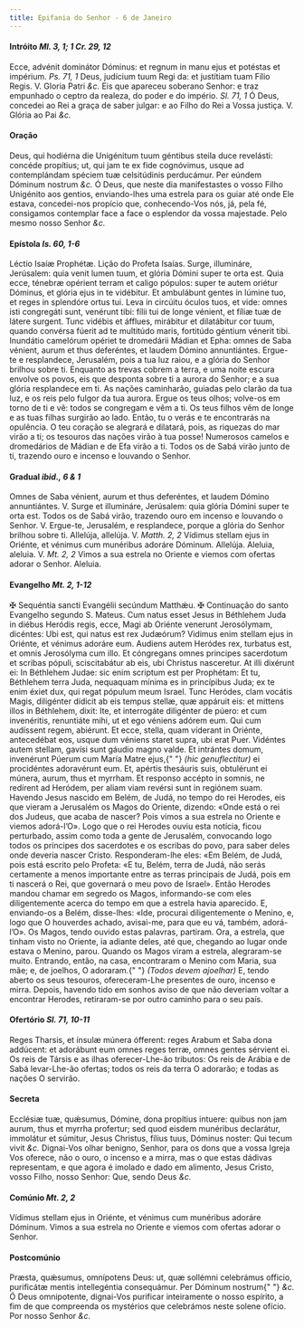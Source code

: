 ```yaml
---
title: Epifania do Senhor - 6 de Janeiro
---
```


<h4 class="text-center">
  Intróito <em>Ml. 3, 1; 1 Cr. 29, 12</em>
</h4>

<div class="grid grid-cols-2 gap-5">
  <span class="text-justify">
    Ecce, advénit dominátor Dóminus: et regnum in manu ejus et potéstas et
    impérium.
    <em>Ps. 71, 1</em> Deus, judícium tuum Regi da: et justítiam tuam Fílio Regis.
    V. Gloria Patri <em>&c.</em>
  </span>
  <span class="text-justify">
    Eis que apareceu soberano Senhor: e traz empunhado o ceptro da realeza, do
    poder e do império.
    <em>Sl. 71, 1</em> Ó Deus, concedei ao Rei a graça de saber julgar: e ao Filho
    do Rei a Vossa justiça. V. Glória ao Pai <em>&c.</em>
  </span>
</div>


#### Oração

<div class="grid grid-cols-2 gap-5">
  <span class="text-justify">
    Deus, qui hodiérna die Unigénitum tuum géntibus steila duce revelásti:
    concéde propítius; ut, qui jam te ex fide cognóvimus, usque ad contemplándam
    spéciem tuæ celsitúdinis perducámur. Per eúndem Dóminum nostrum <em>&c.</em>
  </span>
  <span class="text-justify">
    Ó Deus, que neste dia manifestastes o vosso Filho Unigénito aos gentios,
    enviando-lhes uma estrela para os guiar até onde Ele estava, concedei-nos
    propício que, conhecendo-Vos nós, já, pela fé, consigamos contemplar face a
    face o esplendor da vossa majestade. Pelo mesmo nosso Senhor <em>&c.</em>
  </span>
</div>

<h4 class="text-center">
  Epístola <em>Is. 60, 1-6</em>
</h4>

<div class="grid grid-cols-2 gap-5">
  <span class="text-justify">Léctio Isaíæ Prophétæ.</span>
  <span class="text-justify">Lição do Profeta Isaías.</span>
  <span class="text-justify">
    Surge, illumináre, Jerúsalem: quia venit lumen tuum, et glória Dómini super
    te orta est. Quia ecce, ténebræ opérient terram et caligo pópulos: super te
    autem oriétur Dóminus, et glória ejus in te vidébitur. Et ambulábunt gentes
    in lúmine tuo, et reges in splendóre ortus tui. Leva in circúitu óculos
    tuos, et vide: omnes isti congregáti sunt, venérunt tibi: fílii tui de longe
    vénient, et fíliæ tuæ de látere surgent. Tunc vidébis et áfflues, mirábitur
    et dilatábitur cor tuum, quando convérsa fúerit ad te multitúdo maris,
    fortitúdo géntium vénerit tibi. Inundátio camelórum opériet te dromedárii
    Mádian et Epha: omnes de Saba vénient, aurum et thus deferéntes, et laudem
    Dómino annuntiántes.
  </span>
  <span class="text-justify">
    Ergue-te e resplandece, Jerusalém, pois a tua luz raiou, e a glória do
    Senhor brilhou sobre ti. Enquanto as trevas cobrem a terra, e uma noite
    escura envolve os povos, eis que desponta sobre ti a aurora do Senhor; e a
    sua glória resplandece em ti. As nações caminharão, guiadas pelo clarão da
    tua luz, e os reis pelo fulgor da tua aurora. Ergue os teus olhos; volve-os
    em torno de ti e vê: todos se congregam e vêm a ti. Os teus filhos vêm de
    longe e as tuas filhas surgirão ao lado. Então, tu o verás e te encontrarás
    na opulência. O teu coração se alegrará e dilatará, pois, as riquezas do mar
    virão a ti; os tesouros das nações virão à tua posse! Numerosos camelos e
    dromedários de Mádian e de Efa virão a ti. Todos os de Sabá virão junto de
    ti, trazendo ouro e incenso e louvando o Senhor.
  </span>
</div>

<h4 class="text-center">
  Gradual <em>ibid., 6 & 1</em>
</h4>

<div class="grid grid-cols-2 gap-5">
  <span class="text-justify">
    Omnes de Saba vénient, aurum et thus deferéntes, et laudem Dómino
    annuntiántes. V. Surge et illumináre, Jerúsalem: quia glória Dómini super te
    orta est.
  </span>
  <span class="text-justify">
    Todos os de Sabá virão, trazendo ouro em incenso e louvando o Senhor. V.
    Ergue-te, Jerusalém, e resplandece, porque a glória do Senhor brilhou sobre
    ti.
  </span>
  <span class="text-justify">
    Allelúja, allelúja. V. <em>Matth. 2, 2</em> Vídimus stellam ejus in Oriénte,
    et vénimus cum munéribus adoráre Dóminum. Allelúja.
  </span>
  <span class="text-justify">
    Aleluia, aleluia. V. <em>Mt. 2, 2</em> Vimos a sua estrela no Oriente e
    viemos com ofertas adorar o Senhor. Aleluia.
  </span>
</div>

<h4 class="text-center">
  Evangelho <em>Mt. 2, 1-12</em>
</h4>

<div class="grid grid-cols-2 gap-5">
  <span class="text-justify">
    <span class="text-red-500">&#10016;</span> Sequéntia sancti Evangélii
    secúndum Matthǽu.
  </span>
  <span class="text-justify">
    <span class="text-red-500">&#10016;</span> Continuação do santo Evangelho
    segundo S. Mateus.
  </span>
  <span class="text-justify">
    Cum natus esset Jesus in Béthlehem Juda in diébus Heródis regis, ecce, Magi
    ab Oriénte venerunt Jerosólymam, dicéntes: Ubi est, qui natus est rex
    Judæórum? Vidimus enim stellam ejus in Oriénte, et vénimus adoráre eum.
    Audiens autem Heródes rex, turbatus est, et omnis Jerosólyma cum illo. Et
    cóngregans omnes principes sacerdotum et scribas pópuli, sciscitabátur ab
    eis, ubi Christus nasceretur. At illi dixérunt ei: In Béthlehem Judae: sic
    enim scriptum est per Prophétam: Et tu, Béthlehem terra Juda, nequaquam
    mínima es in princípibus Juda; ex te enim éxiet dux, qui regat pópulum meum
    Israel. Tunc Heródes, clam vocátis Magis, diligénter dídicit ab eis tempus
    stellæ, quæ appáruit eis: et mittens illos in Béthlehem, dixit: Ite, et
    interrogáte diligénter de púero: et cum invenéritis, renuntiáte mihi, ut et
    ego véniens adórem eum. Qui cum audíssent regem, abiérunt. Et ecce, stella,
    quam víderant in Oriénte, antecedébat eos, usque dum véniens staret supra,
    ubi erat Puer. Vidéntes autem stellam, gavísi sunt gáudio magno valde. Et
    intrántes domum, invenérunt Púerum cum María Matre ejus,{" "}
    <em>(hic genuflectitur)</em> ei procidéntes adoravérunt eum. Et, apértis
    thesáuris suis, obtulérunt ei múnera, aurum, thus et myrrham. Et responso
    accépto in somnis, ne redírent ad Heródem, per aliam viam revérsi sunt in
    regiónem suam.
  </span>
  <span class="text-justify">
    Havendo Jesus nascido em Belém, de Judá, no tempo do rei Herodes, eis que
    vieram a Jerusalém os Magos do Oriente, dizendo: «Onde está o rei dos
    Judeus, que acaba de nascer? Pois vimos a sua estrela no Oriente e viemos
    adorá-l’O». Logo que o rei Herodes ouviu esta notícia, ficou perturbado,
    assim como toda a gente de Jerusalém, convocando logo todos os príncipes dos
    sacerdotes e os escribas do povo, para saber deles onde deveria nascer
    Cristo. Responderam-lhe eles: «Em Belém, de Judá, pois está escrito pelo
    Profeta: «E tu, Belém, terra de Judá, não serás certamente a menos
    importante entre as terras principais de Judá, pois em ti nascerá o Rei, que
    governará o meu povo de Israel». Então Herodes mandou chamar em segredo os
    Magos, informando-se com eles diligentemente acerca do tempo em que a
    estrela havia aparecido. E, enviando-os a Belém, disse-lhes: «Ide, procurai
    diligentemente o Menino, e, logo que O houverdes achado, avisai-me, para que
    eu vá, também, adorá-l’O». Os Magos, tendo ouvido estas palavras, partiram.
    Ora, a estrela, que tinham visto no Oriente, ia adiante deles, até que,
    chegando ao lugar onde estava o Menino, parou. Quando os Magos viram a
    estrela, alegraram-se muito. Entrando, então, na casa, encontraram o Menino
    com Maria, sua mãe; e, de joelhos, O adoraram.{" "}
    <em>(Todos devem ajoelhar)</em> E, tendo aberto os seus tesouros,
    ofereceram-Lhe presentes de ouro, incenso e mirra. Depois, havendo tido em
    sonhos aviso de que não deveriam voltar a encontrar Herodes, retiraram-se
    por outro caminho para o seu país.
  </span>
</div>

<h4 class="text-center">
  Ofertório <em>Sl. 71, 10-11</em>
</h4>
<div class="grid grid-cols-2 gap-5">
  <span class="text-justify">
    Reges Tharsis, et ínsulæ múnera ófferent: reges Arabum et Saba dona
    addúcent: et adorábunt eum omnes reges terræ, omnes gentes sérvient ei.
  </span>
  <span class="text-justify">
    Os reis de Társis e as ilhas oferecer-Lhe-ão tributos: Os reis de Arábia e
    de Sabá levar-Lhe-ão ofertas; todos os reis da terra O adorarão; e todas as
    nações O servirão.
  </span>
</div>


#### Secreta

<div class="grid grid-cols-2 gap-5">
  <span class="text-justify">
    Ecclésiæ tuæ, quǽsumus, Dómine, dona propítius intuere: quibus non jam
    aurum, thus et myrrha profertur; sed quod eisdem munéribus declarátur,
    immolátur et súmitur, Jesus Christus, fílius tuus, Dóminus noster: Qui tecum
    vivit <em>&c.</em>
  </span>
  <span class="text-justify">
    Dignai-Vos olhar benigno, Senhor, para os dons que a vossa Igreja Vos
    oferece, não o ouro, o incenso e a mirra, mas o que estas dádivas
    representam, e que agora é imolado e dado em alimento, Jesus Cristo, vosso
    Filho, nosso Senhor: Que, sendo Deus <em>&c.</em>
  </span>
</div>

<h4 class="text-center">
  Comúnio <em>Mt. 2, 2</em>
</h4>

<div class="grid grid-cols-2 gap-5">
  <span class="text-justify">
    Vídimus stellam ejus in Oriénte, et vénimus cum munéribus adoráre Dóminum.
  </span>
  <span class="text-justify">
    Vimos a sua estrela no Oriente e viemos com ofertas adorar o Senhor.
  </span>
</div>


#### Postcomúnio

<div class="grid grid-cols-2 gap-5">
  <span class="text-justify">
    Præsta, quǽsumus, omnípotens Deus: ut, quæ sollémni celebrámus officio,
    purificátæ mentis intellegéntia consequámur. Per Dóminum nostrum{" "}
    <em>&c.</em>
  </span>
  <span class="text-justify">
    Ó Deus omnipotente, dignai-Vos purificar inteiramente o nosso espírito, a
    fim de que compreenda os mystérios que celebrámos neste solene ofício. Por
    nosso Senhor <em>&c.</em>
  </span>
</div>
